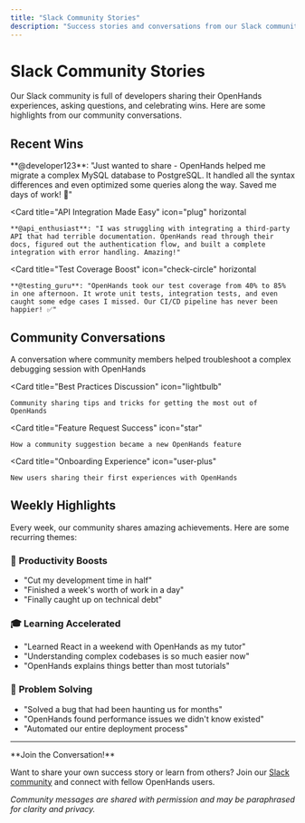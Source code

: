 ```yaml
---
title: "Slack Community Stories"
description: "Success stories and conversations from our Slack community"
---
```


# Slack Community Stories

Our Slack community is full of developers sharing their OpenHands experiences, asking questions, and celebrating wins. Here are some highlights from our community conversations.

## Recent Wins

<CardGroup cols={1}>
  <Card
    title="Database Migration Success"
    icon="database"
    horizontal
  >
    **@developer123**: "Just wanted to share - OpenHands helped me migrate a complex MySQL database to PostgreSQL. It handled all the syntax differences and even optimized some queries along the way. Saved me days of work! 🙌"
  </Card>

  <Card
    title="API Integration Made Easy"
    icon="plug"
    horizontal
  >
    **@api_enthusiast**: "I was struggling with integrating a third-party API that had terrible documentation. OpenHands read through their docs, figured out the authentication flow, and built a complete integration with error handling. Amazing!"
  </Card>

  <Card
    title="Test Coverage Boost"
    icon="check-circle"
    horizontal
  >
    **@testing_guru**: "OpenHands took our test coverage from 40% to 85% in one afternoon. It wrote unit tests, integration tests, and even caught some edge cases I missed. Our CI/CD pipeline has never been happier! ✅"
  </Card>
</CardGroup>

## Community Conversations

<CardGroup cols={2}>
  <Card
    title="Debugging Session"
    icon="bug"
  >
    A conversation where community members helped troubleshoot a complex debugging session with OpenHands
  </Card>

  <Card
    title="Best Practices Discussion"
    icon="lightbulb"
  >
    Community sharing tips and tricks for getting the most out of OpenHands
  </Card>

  <Card
    title="Feature Request Success"
    icon="star"
  >
    How a community suggestion became a new OpenHands feature
  </Card>

  <Card
    title="Onboarding Experience"
    icon="user-plus"
  >
    New users sharing their first experiences with OpenHands
  </Card>
</CardGroup>

## Weekly Highlights

Every week, our community shares amazing achievements. Here are some recurring themes:

### 🚀 **Productivity Boosts**
- "Cut my development time in half"
- "Finished a week's worth of work in a day"
- "Finally caught up on technical debt"

### 🎓 **Learning Accelerated**
- "Learned React in a weekend with OpenHands as my tutor"
- "Understanding complex codebases is so much easier now"
- "OpenHands explains things better than most tutorials"

### 🔧 **Problem Solving**
- "Solved a bug that had been haunting us for months"
- "OpenHands found performance issues we didn't know existed"
- "Automated our entire deployment process"

---

<Info>
**Join the Conversation!**

Want to share your own success story or learn from others? Join our [Slack community](https://join.slack.com/t/openhands-ai/shared_invite/zt-34zm4j0gj-Qz5kRHoca8DFCbqXPS~f_A) and connect with fellow OpenHands users.
</Info>

*Community messages are shared with permission and may be paraphrased for clarity and privacy.*
